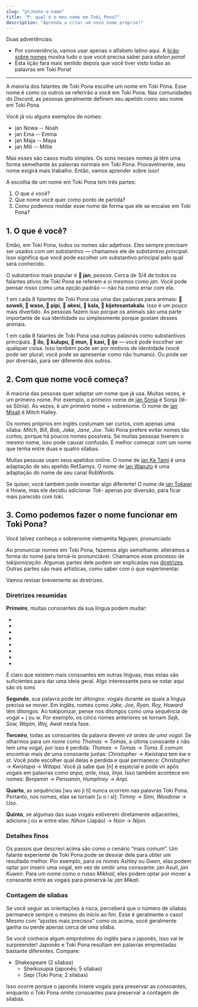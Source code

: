 ```yaml
---
slug: "pt/make-a-name"
title: "P: qual é o meu nome em Toki Pona?"
description: "Aprenda a criar um novo nome próprio!"
---
```



Duas advertências:

* Por conveniência, vamos usar apenas o alfabeto latino aqui. A [lição sobre nomes](pt/07) mostra tudo o que você precisa saber para *sitelen pona*!
* Esta lição fará mais sentido depois que você tiver visto todas as palavras em Toki Pona!

***

A maioria dos falantes de Toki Pona escolhe um nome em Toki Pona. Esse nome é como os outros se referirão a você em Toki Pona. Nas comunidades do Discord, as pessoas geralmente definem seu apelido como seu nome em Toki Pona.

Você já viu alguns exemplos de nomes:
* jan Nowa -- Noah
* jan Ema -- Emma
* jan Maja -- Maya
* jan Mili -- Millie

Mas esses são casos muito simples. Os sons nesses nomes já têm uma forma semelhante às palavras normais em Toki Pona. Provavelmente, seu nome exigirá mais trabalho. Então, vamos aprender sobre isso!

A escolha de um nome em Toki Pona tem três partes:
1. O que *é* você?
2. Que nome você quer como ponto de partida?
3. Como podemos moldar esse nome de forma que ele se encaixe em Toki Pona?

## 1. O que é você?

Então, em Toki Pona, todos os nomes são adjetivos. Eles sempre precisam ser usados com um substantivo — chamamos ele de *substantivo principal*. Isso significa que você pode escolher um substantivo principal pelo qual será conhecido.

O substantivo mais popular é **󱤑 jan**, *pessoa*. Cerca de 3/4 de todos os falantes ativos de Toki Pona se referem a si mesmos como *jan*. Você pode pensar nisso como uma opção padrão — não há como errar com ela.

1 em cada 8 falantes de Toki Pona usa uma das palavras para animais: **󱥢 soweli, 󱥴 waso, 󱥑 pipi, 󱤁 akesi, 󱤔 kala, 󱦀 kijetesantakalu**. Isso é um pouco mais divertido. As pessoas fazem isso porque os animais são uma parte importante de sua identidade ou simplesmente porque gostam desses animais.

1 em cada 8 falantes de Toki Pona usa outras palavras como substantivos principais. **󱤎 ilo, 󱤟 kulupu, 󱤺 mun, 󱤗 kasi, 󱤌 ijo** — você pode escolher ser qualquer coisa. Isso também pode ser por motivos de identidade (você pode ser plural; você pode se apresentar como não humano). Ou pode ser por diversão, para ser diferente dos outros.

## 2. Com que nome você começa?

A maioria das pessoas quer adaptar um nome que já usa. Muitas vezes, é um primeiro nome. Por exemplo, o primeiro nome de [jan Sonja](https://tokipona.org/) é Sonja (lê-se Sônia). Às vezes, é um primeiro nome + sobrenome. O nome de [jan Misali](https://www.youtube.com/@HBMmaster/) é Mitch Halley.

Os nomes próprios em inglês costumam ser curtos, com apenas uma sílaba: *Mitch*, *Bill*, *Bob*, *Jake*, *Jane*, *Joe*. Toki Pona prefere evitar nomes tão curtos, porque há poucos nomes possíveis. Se muitas pessoas tiverem o mesmo nome, isso pode causar confusão. É melhor começar com um nome que tenha entre duas e quatro sílabas.

Muitas pessoas usam seus apelidos online. O nome de [jan Ke Tami](https://www.youtube.com/@IamSamys/) é uma adaptação de seu apelido RetSamys. O nome de [jan Waputo](https://www.youtube.com/watch?v=PY3Qe_b9ufI) é uma adaptação do nome de seu canal RobWords.

Se quiser, você também pode inventar algo diferente! O nome de [jan Tokawi](https://www.youtube.com/watch?v=L6aClal3sSU) é Howie, mas ele decidiu adicionar *Tok-* apenas por diversão, para ficar mais parecido com *toki*.

## 3. Como podemos fazer o nome funcionar em Toki Pona?

Você talvez conheça o sobrenome vietnamita Nguyen, pronunciado <Audio from="ipa" file="ŋwiəŋ" />. Mas, em inglês, esses sons não podem seguir essa ordem. Portanto, quando os falantes de inglês dizem Ngyuen, eles adaptam para o que o inglês permite — “win”.

Ao pronunciar nomes em Toki Pona, fazemos algo semelhante: alteramos a forma do nome para torná-lo pronunciável. Chamamos esse processo de *tokiponização*. Algumas partes dele podem ser explicadas nas [diretrizes](https://jan-ne.github.io/tp/tpize). Outras partes são mais artísticas, como saber com o que experimentar.

Vamos revisar brevemente as diretrizes.

### Diretrizes resumidas

**Primeiro**, muitas consoantes da sua língua podem mudar:

* <Audio from="ipa" file="b" />, <Audio from="ipa" file="p" /> e <Audio from="ipa" file="f" /> todos viram p.
* <Audio from="ipa" file="d" /> e <Audio from="ipa" file="t" /> ambos viram t.
* <Audio from="ipa" file="g" />, <Audio from="ipa" file="k" />, <Audio from="ipa" file="χ" /> e <Audio from="ipa" file="ʁ" /> todos viram k.
* <Audio from="ipa" file="θ" /> vira t ou s.
* <Audio from="ipa" file="s" />, <Audio from="ipa" file="z" />, <Audio from="ipa" file="ʃ" />, <Audio from="ipa" file="ʒ" />, <Audio from="ipa" file="tʃ" /> e <Audio from="ipa" file="dʒ" /> todos viram s.
* <Audio from="ipa" file="w" />, <Audio from="ipa" file="v" /> e <Audio from="ipa" file="ɻʷ" text="ɹ" /> todos viram w.
* <Audio from="ipa" file="r" />, <Audio from="ipa" file="ɾ" /> e <Audio from="ipa" file="l" /> todos viram l.
* <Audio from="ipa" file="h" /> desaparece completamente.

É claro que existem mais consoantes em outras línguas, mas estas são suficientes para dar uma ideia geral. Algo interessante para se notar aqui são os sons <Audio from="ipa" file="ɻʷ" text="ɹ" />, <Audio from="ipa" file="r" /> e <Audio from="ipa" file="ʁ" />. No português brasileiro, o som mais comum do 'r' no meio da palavra é o ɾ (como em caro), enquanto no início da palavra ou em algumas regiões pode ser o ʁ (como em rua). Já no português europeu, é mais frequente o r alveolar [r], especialmente em posições fortes. Ou seja, mesmo dentro do português, a letra 'r' pode representar sons bem diferentes. Mas em Toki Pona, esses sons continuam sendo distintos: w, l e k!

**Segundo**, sua palavra pode ter *ditongos*: vogais durante as quais a língua precisa se mover. Em inglês, nomes como *Jake, Joe, Ryan, Roy, Howard* têm ditongos. Ao tokiponizar, pense nos ditongos como uma sequência de vogal + j ou w. Por exemplo, os cinco nomes anteriores se tornam *Sejk, Sow, Wajan, Woj, Awat* nesta fase.

**Terceiro**, todas as consoantes da palavra devem *vir antes de uma vogal*. Se olharmos para um nome como *Thomas* -> *Tomas*, a última consoante *s* não tem uma vogal, por isso é perdida: *Thomas* -> *Tomas* -> *Toma*.
É comum encontrar mais de uma consoante juntas: *Christopher* -> *Kwistapa* tem *kw* e *st*. Você pode escolher qual delas é perdida e qual permanece: *Christopher* -> *Kwistapa* -> *Witapa*.
Você já sabe que [n] é especial e pode vir após vogais em palavras como *anpa, ante, insa, linja*. Isso também acontece em nomes: *Benjamin -> Pensamin*, *Humphrey* -> *Anpi*.

**Quarto**, as sequências [wu wo ji ti] nunca ocorrem nas palavras Toki Pona. Portanto, nos nomes, elas se tornam [u o i si]: *Timmy* -> *Simi*, *Woodrow* -> *Uso*.

**Quinto**, se algumas das suas vogais estiverem diretamente adjacentes, adicione j ou w entre elas: *Nihon* (Japão) -> *Nion* -> *Nijon*.

### Detalhes finos

Os passos que descrevi acima são como o cenário “mais comum”. Um falante experiente de Toki Pona pode se desviar dele para obter um resultado melhor. Por exemplo, para os nomes *Ashley* ou *Gwen*, elas podem optar por inserir uma vogal, em vez de omitir uma consoante: *jan Asuli*, *jan Kuwen*. Para um nome como o russo *Mikhail*, eles podem optar por mover a consoante entre as vogais para preservá-la: *jan Mikali*.

### Contagem de sílabas

Se você seguir as orientações à risca, perceberá que o número de sílabas permanece sempre o mesmo do início ao fim. Esse é geralmente o caso! Mesmo com “ajustes mais precisos” como os acima, você geralmente ganha ou perde apenas cerca de uma sílaba.

Se você conhece algum empréstimo do inglês para o japonês, isso vai te surpreender! Japonês e Toki Pona resultam em palavras emprestadas bastante diferentes. Compare:

* Shakespeare (2 sílabas)
  * Sheikusupia (japonês; 5 sílabas)
  * Sepi (Toki Pona; 2 sílabas)

Isso ocorre porque o japonês insere vogais para preservar as consoantes, enquanto o Toki Pona omite consoantes para preservar a contagem de sílabas.
